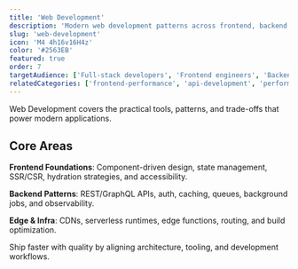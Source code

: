 ```yaml
---
title: 'Web Development'
description: 'Modern web development patterns across frontend, backend, and edge — focused on DX, performance, and reliability.'
slug: 'web-development'
icon: 'M4 4h16v16H4z'
color: '#2563EB'
featured: true
order: 7
targetAudience: ['Full-stack developers', 'Frontend engineers', 'Backend engineers']
relatedCategories: ['frontend-performance', 'api-development', 'performance-optimization', 'cloud-computing']
---
```


Web Development covers the practical tools, patterns, and trade-offs that power modern applications.

## Core Areas

**Frontend Foundations**: Component-driven design, state management, SSR/CSR, hydration strategies, and accessibility.

**Backend Patterns**: REST/GraphQL APIs, auth, caching, queues, background jobs, and observability.

**Edge & Infra**: CDNs, serverless runtimes, edge functions, routing, and build optimization.

Ship faster with quality by aligning architecture, tooling, and development workflows.
